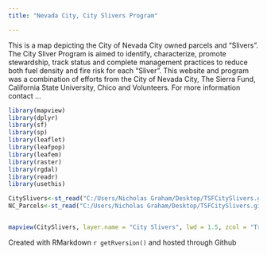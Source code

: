 ```yaml
---
title: "Nevada City, City Slivers Program"

---
```



This is a map depicting the City of Nevada City owned parcels and "Slivers". The City Sliver Program is aimed to identify, characterize, promote stewardship, track status and complete management practices to reduce both fuel density and fire risk for each "Sliver".
This website and program was a combination of efforts from the City of Nevada City, The Sierra Fund, California State University, Chico and Volunteers. For more information contact ...



```r
library(mapview)
library(dplyr)
library(sf)
library(sp)
library(leaflet)
library(leafpop)
library(leafem)
library(raster)
library(rgdal)
library(readr)
library(usethis)

CitySlivers<-st_read("C:/Users/Nicholas Graham/Desktop/TSFCitySlivers.github.io/Data/City_Sliver.shp")
NC_Parcels<-st_read("C:/Users/Nicholas Graham/Desktop/TSFCitySlivers.github.io/Data/NC_Parcels.shp")


mapview(CitySlivers, layer.name = "City Slivers", lwd = 1.5, zcol = "TreatStat", label="Name")+mapview(NC_Parcels, layer.name = "Nevada City Owned Parcels", col.regions = "White", Fill=NA, lwd = 1.5, alpha.regions = .2, label="APN") 

```

Created with RMarkdown `r getRversion()` and hosted through Github


